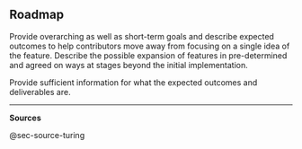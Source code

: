 ## Roadmap

Provide overarching as well as short-term goals and describe expected outcomes to help contributors move away from focusing on a single idea of the feature. Describe the possible expansion of features in pre-determined and agreed on ways at stages beyond the initial implementation.

Provide sufficient information for what the expected outcomes and deliverables are.

------------------------------------------------------------------------

**Sources**

@sec-source-turing